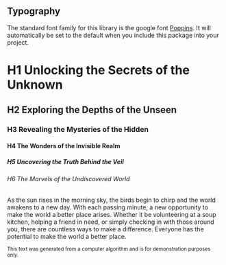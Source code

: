 
<Meta title="Typography" />

## Typography

The standard font family for this library is the google font [Poppins](https://fonts.google.com/specimen/Poppins). It will automatically
be set to the default when you include this package into your project.

<Canvas>
  <Story name="Headers">
    <h1>H1 Unlocking the Secrets of the Unknown</h1>
    <h2>H2 Exploring the Depths of the Unseen</h2>
    <h3>H3 Revealing the Mysteries of the Hidden</h3>
    <h4>H4 The Wonders of the Invisible Realm</h4>
    <h5>H5 Uncovering the Truth Behind the Veil</h5>
    <h6>H6 The Marvels of the Undiscovered World</h6>
  </Story>
</Canvas>

<Canvas>
  <Story name="Body">
    <p>
      As the sun rises in the morning sky, the birds begin to chirp and the
      world awakens to a new day. With each passing minute, a new opportunity to
      make the world a better place arises. Whether it be volunteering at a soup
      kitchen, helping a friend in need, or simply checking in with those around
      you, there are countless ways to make a difference. Everyone has the
      potential to make the world a better place.
    </p>
  </Story>
</Canvas>

<Canvas>
  <Story name="Footnote">
    <small>
      This text was generated from a computer algorithm and is for demonstration
      purposes only.
    </small>
  </Story>
</Canvas>
